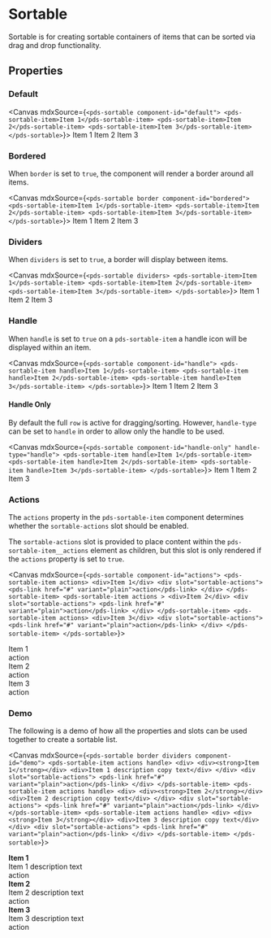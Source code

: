 

<Meta of={stories} />

# Sortable

Sortable is for creating sortable containers of items that can be sorted via drag and drop functionality.

## Properties

<ArgTypes of={stories} />

### Default

<Canvas mdxSource={`
  <pds-sortable component-id="default">
    <pds-sortable-item>Item 1</pds-sortable-item>
    <pds-sortable-item>Item 2</pds-sortable-item>
    <pds-sortable-item>Item 3</pds-sortable-item>
  </pds-sortable>
`}>
  <pds-sortable component-id="default">
    <pds-sortable-item>Item 1</pds-sortable-item>
    <pds-sortable-item>Item 2</pds-sortable-item>
    <pds-sortable-item>Item 3</pds-sortable-item>
  </pds-sortable>
</Canvas>

### Bordered

When `border` is set to `true`, the component will render a border around all items.

<Canvas mdxSource={`
  <pds-sortable border component-id="bordered">
    <pds-sortable-item>Item 1</pds-sortable-item>
    <pds-sortable-item>Item 2</pds-sortable-item>
    <pds-sortable-item>Item 3</pds-sortable-item>
  </pds-sortable>
`}>
  <pds-sortable border component-id="bordered">
    <pds-sortable-item>Item 1</pds-sortable-item>
    <pds-sortable-item>Item 2</pds-sortable-item>
    <pds-sortable-item>Item 3</pds-sortable-item>
  </pds-sortable>
</Canvas>

### Dividers

When `dividers` is set to `true`, a border will display between items.

<Canvas mdxSource={`
  <pds-sortable dividers>
    <pds-sortable-item>Item 1</pds-sortable-item>
    <pds-sortable-item>Item 2</pds-sortable-item>
    <pds-sortable-item>Item 3</pds-sortable-item>
  </pds-sortable>
`}>
  <pds-sortable dividers>
    <pds-sortable-item>Item 1</pds-sortable-item>
    <pds-sortable-item>Item 2</pds-sortable-item>
    <pds-sortable-item>Item 3</pds-sortable-item>
  </pds-sortable>
</Canvas>

### Handle

When `handle` is set to `true` on a `pds-sortable-item` a handle icon will be displayed within an item.

<Canvas mdxSource={`
  <pds-sortable component-id="handle">
    <pds-sortable-item handle>Item 1</pds-sortable-item>
    <pds-sortable-item handle>Item 2</pds-sortable-item>
    <pds-sortable-item handle>Item 3</pds-sortable-item>
  </pds-sortable>
`}>
  <pds-sortable component-id="handle">
    <pds-sortable-item handle>Item 1</pds-sortable-item>
    <pds-sortable-item handle>Item 2</pds-sortable-item>
    <pds-sortable-item handle>Item 3</pds-sortable-item>
  </pds-sortable>
</Canvas>

#### Handle Only
By default the full `row` is active for dragging/sorting. However, `handle-type` can be set to `handle` in order to allow only the handle to be used.

<Canvas mdxSource={`
  <pds-sortable component-id="handle-only" handle-type="handle">
    <pds-sortable-item handle>Item 1</pds-sortable-item>
    <pds-sortable-item handle>Item 2</pds-sortable-item>
    <pds-sortable-item handle>Item 3</pds-sortable-item>
  </pds-sortable>
`}>
  <pds-sortable component-id="handle-only" handle-type="handle">
    <pds-sortable-item handle>Item 1</pds-sortable-item>
    <pds-sortable-item handle>Item 2</pds-sortable-item>
    <pds-sortable-item handle>Item 3</pds-sortable-item>
  </pds-sortable>
</Canvas>

### Actions

The `actions` property in the `pds-sortable-item` component determines whether the `sortable-actions` slot should be enabled.

The `sortable-actions` slot is provided to place content within the `pds-sortable-item__actions` element as children, but this slot is only rendered if the `actions` property is set to `true`.

<Canvas mdxSource={`
  <pds-sortable component-id="actions">
    <pds-sortable-item actions>
      <div>Item 1</div>
      <div slot="sortable-actions">
        <pds-link href="#" variant="plain">action</pds-link>
      </div>
    </pds-sortable-item>
    <pds-sortable-item actions >
      <div>Item 2</div>
      <div slot="sortable-actions">
        <pds-link href="#" variant="plain">action</pds-link>
      </div>
    </pds-sortable-item>
    <pds-sortable-item actions>
      <div>Item 3</div>
      <div slot="sortable-actions">
        <pds-link href="#" variant="plain">action</pds-link>
      </div>
    </pds-sortable-item>
  </pds-sortable>
`}>
  <pds-sortable component-id="actions">
    <pds-sortable-item actions>
      <div>Item 1</div>
      <div slot="sortable-actions">
        <pds-link href="#" variant="plain">action</pds-link>
      </div>
    </pds-sortable-item>
    <pds-sortable-item actions >
      <div>Item 2</div>
      <div slot="sortable-actions">
        <pds-link href="#" variant="plain">action</pds-link>
      </div>
    </pds-sortable-item>
    <pds-sortable-item actions>
      <div>Item 3</div>
      <div slot="sortable-actions">
        <pds-link href="#" variant="plain">action</pds-link>
      </div>
    </pds-sortable-item>
  </pds-sortable>
</Canvas>

### Demo

The following is a demo of how all the properties and slots can be used together to create a sortable list.

<Canvas mdxSource={`
  <pds-sortable border dividers component-id="demo">
    <pds-sortable-item actions handle>
      <div>
        <div><strong>Item 1</strong></div>
        <div>Item 1 description copy text</div>
      </div>
      <div slot="sortable-actions">
        <pds-link href="#" variant="plain">action</pds-link>
      </div>
    </pds-sortable-item>
    <pds-sortable-item actions handle>
      <div>
        <div><strong>Item 2</strong></div>
        <div>Item 2 description copy text</div>
      </div>
      <div slot="sortable-actions">
        <pds-link href="#" variant="plain">action</pds-link>
      </div>
    </pds-sortable-item>
    <pds-sortable-item actions handle>
      <div>
        <div><strong>Item 3</strong></div>
        <div>Item 3 description copy text</div>
      </div>
      <div slot="sortable-actions">
        <pds-link href="#" variant="plain">action</pds-link>
      </div>
    </pds-sortable-item>
  </pds-sortable>
`}>
  <pds-sortable border dividers component-id="demo">
    <pds-sortable-item actions handle>
      <div>
        <div><strong>Item 1</strong></div>
        <div>Item 1 description text</div>
      </div>
      <div slot="sortable-actions">
        <pds-link href="#" variant="plain">action</pds-link>
      </div>
    </pds-sortable-item>
    <pds-sortable-item actions handle>
      <div>
        <div><strong>Item 2</strong></div>
        <div>Item 2 description text</div>
      </div>
      <div slot="sortable-actions">
        <pds-link href="#" variant="plain">action</pds-link>
      </div>
    </pds-sortable-item>
    <pds-sortable-item actions handle>
      <div>
        <div><strong>Item 3</strong></div>
        <div>Item 3 description text</div>
      </div>
      <div slot="sortable-actions">
        <pds-link href="#" variant="plain">action</pds-link>
      </div>
    </pds-sortable-item>
  </pds-sortable>
</Canvas>
